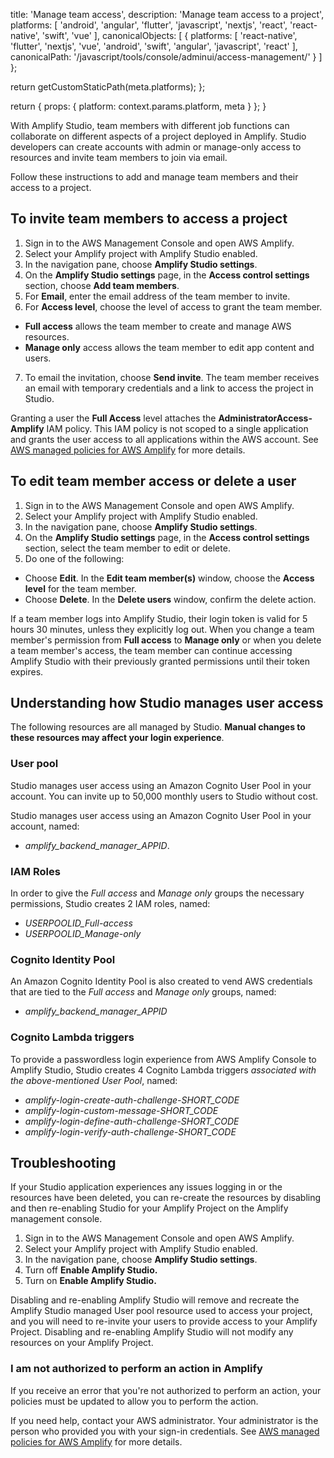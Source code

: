                   
  title: 'Manage team access',
  description: 'Manage team access to a project',
  platforms: [
    'android',
    'angular',
    'flutter',
    'javascript',
    'nextjs',
    'react',
    'react-native',
    'swift',
    'vue'
  ],
  canonicalObjects: [
    {
      platforms: [
        'react-native',
        'flutter',
        'nextjs',
        'vue',
        'android',
        'swift',
        'angular',
        'javascript',
        'react'
      ],
      canonicalPath: '/javascript/tools/console/adminui/access-management/'
    }
  ]
};

  return getCustomStaticPath(meta.platforms);
};

  return {
    props: {
      platform: context.params.platform,
      meta
    }
  };
}
          

With Amplify Studio, team members with different job functions can collaborate on different aspects of a project deployed in Amplify. Studio developers can create accounts with admin or manage-only access to resources and invite team members to join via email.

Follow these instructions to add and manage team members and their access to a project.

## To invite team members to access a project

1. Sign in to the AWS Management Console and open AWS Amplify.
2. Select your Amplify project with Amplify Studio enabled.
3. In the navigation pane, choose **Amplify Studio settings**.
4. On the **Amplify Studio settings** page, in the **Access control settings** section, choose **Add team members**.
5. For **Email**, enter the email address of the team member to invite.
6. For **Access level**, choose the level of access to grant the team member.
  * **Full access** allows the team member to create and manage AWS resources.
  * **Manage only** access allows the team member to edit app content and users.
7. To email the invitation, choose **Send invite**. The team member receives an email with temporary credentials and a link to access the project in Studio.

<Callout warning>

  Granting a user the **Full Access** level attaches the **AdministratorAccess-Amplify** IAM policy. This IAM policy is not scoped to a single application and grants the user access to all applications within the AWS account. See [AWS managed policies for AWS Amplify](https://docs.aws.amazon.com/amplify/latest/userguide/security-iam-awsmanpol.html) for more details.

</Callout>

## To edit team member access or delete a user
1. Sign in to the AWS Management Console and open AWS Amplify.
2. Select your Amplify project with Amplify Studio enabled.
3. In the navigation pane, choose **Amplify Studio settings**.
4. On the **Amplify Studio settings** page, in the **Access control settings** section, select the team member to edit or delete.
5. Do one of the following:
  * Choose **Edit**. In the **Edit team member(s)** window, choose the **Access level** for the team member.
  * Choose **Delete**. In the **Delete users** window, confirm the delete action.

<Callout warning>

If a team member logs into Amplify Studio, their login token is valid for 5 hours 30 minutes, unless they explicitly log out. When you change a team member's permission from **Full access** to **Manage only** or when you delete a team member's access, the team member can continue accessing Amplify Studio with their previously granted permissions until their token expires.

</Callout>

## Understanding how Studio manages user access

<Callout warning>

  The following resources are all managed by Studio. **Manual changes to these resources may affect your login experience**.

</Callout>

### User pool
Studio manages user access using an Amazon Cognito User Pool in your account. You can invite up to 50,000 monthly users to Studio without cost.

Studio manages user access using an Amazon Cognito User Pool in your account, named:
- *amplify_backend_manager_APPID*.

### IAM Roles
In order to give the *Full access* and *Manage only* groups the necessary permissions, Studio creates 2 IAM roles, named:
- *USERPOOLID_Full-access*
- *USERPOOLID_Manage-only*

### Cognito Identity Pool
An Amazon Cognito Identity Pool is also created to vend AWS credentials that are tied to the *Full access* and *Manage only* groups, named:
- *amplify_backend_manager_APPID*

### Cognito Lambda triggers
To provide a passwordless login experience from AWS Amplify Console to Amplify Studio, Studio creates 4 Cognito Lambda triggers *associated with the above-mentioned User Pool*, named:
- *amplify-login-create-auth-challenge-SHORT_CODE*
- *amplify-login-custom-message-SHORT_CODE*
- *amplify-login-define-auth-challenge-SHORT_CODE*
- *amplify-login-verify-auth-challenge-SHORT_CODE*

## Troubleshooting
If your Studio application experiences any issues logging in or the resources have been deleted, you can re-create the resources by disabling and then re-enabling Studio for your Amplify Project on the Amplify management console.

1. Sign in to the AWS Management Console and open AWS Amplify.
2. Select your Amplify project with Amplify Studio enabled.
3. In the navigation pane, choose **Amplify Studio settings**.
4. Turn off **Enable Amplify Studio.**
5. Turn on **Enable Amplify Studio.**

<Callout warning>
   Disabling and re-enabling Amplify Studio will remove and recreate the Amplify Studio managed User pool resource used to access your project, and you will need to re-invite your users to provide access to your Amplify Project. Disabling and re-enabling Amplify Studio will not modify any resources on your Amplify Project.
</Callout>

### I am not authorized to perform an action in Amplify
If you receive an error that you're not authorized to perform an action, your policies must be updated to allow you to perform the action.

If you need help, contact your AWS administrator. Your administrator is the person who provided you with your sign-in credentials. See [AWS managed policies for AWS Amplify](https://docs.aws.amazon.com/amplify/latest/userguide/security-iam-awsmanpol.html) for more details.
